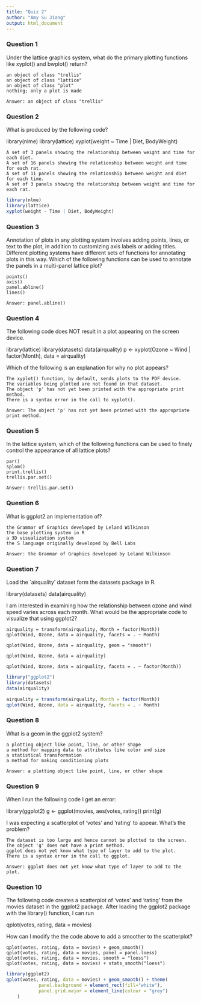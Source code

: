 ```yaml
---
title: "Quiz 2"
author: "Amy Su Jiang"
output: html_document
---
```


### Question 1

Under the lattice graphics system, what do the primary plotting functions like xyplot() and bwplot() return?

    an object of class "trellis"
    an object of class "lattice"
    an object of class "plot"
    nothing; only a plot is made
    
```
Answer: an object of class "trellis"
```

### Question 2

What is produced by the following code?

library(nlme)
library(lattice)
xyplot(weight ~ Time | Diet, BodyWeight)

    A set of 3 panels showing the relationship between weight and time for each diet.
    A set of 16 panels showing the relationship between weight and time for each rat.
    A set of 11 panels showing the relationship between weight and diet for each time.
    A set of 3 panels showing the relationship between weight and time for each rat.

```r
library(nlme)
library(lattice)
xyplot(weight ~ Time | Diet, BodyWeight)
```

### Question 3

Annotation of plots in any plotting system involves adding points, lines, or text to the plot, in addition to customizing axis labels or adding titles. Different plotting systems have different sets of functions for annotating plots in this way. Which of the following functions can be used to annotate the panels in a multi-panel lattice plot?

    points()
    axis()
    panel.abline()
    lines()

```
Answer: panel.abline()
```

### Question 4

The following code does NOT result in a plot appearing on the screen device.

library(lattice)
library(datasets)
data(airquality)
p <- xyplot(Ozone ~ Wind | factor(Month), data = airquality)

Which of the following is an explanation for why no plot appears?

    The xyplot() function, by default, sends plots to the PDF device.
    The variables being plotted are not found in that dataset.
    The object 'p' has not yet been printed with the appropriate print method.
    There is a syntax error in the call to xyplot().

```
Answer: The object 'p' has not yet been printed with the appropriate print method.
```

### Question 5

In the lattice system, which of the following functions can be used to finely control the appearance of all lattice plots?

    par()
    splom()
    print.trellis()
    trellis.par.set()

```
Answer: trellis.par.set()
```


### Question 6

What is ggplot2 an implementation of?

    the Grammar of Graphics developed by Leland Wilkinson
    the base plotting system in R
    a 3D visualization system
    the S language originally developed by Bell Labs

```
Answer: the Grammar of Graphics developed by Leland Wilkinson
```

### Question 7

Load the `airquality' dataset form the datasets package in R.

library(datasets)
data(airquality)

I am interested in examining how the relationship between ozone and wind speed varies across each month. What would be the appropriate code to visualize that using ggplot2?

    airquality = transform(airquality, Month = factor(Month))
    qplot(Wind, Ozone, data = airquality, facets = . ~ Month)
    
    qplot(Wind, Ozone, data = airquality, geom = "smooth")
    
    qplot(Wind, Ozone, data = airquality)
    
    qplot(Wind, Ozone, data = airquality, facets = . ~ factor(Month))

```r
library("ggplot2")
library(datasets)
data(airquality)

airquality = transform(airquality, Month = factor(Month))
qplot(Wind, Ozone, data = airquality, facets = . ~ Month)
```

### Question 8

What is a geom in the ggplot2 system?

    a plotting object like point, line, or other shape
    a method for mapping data to attributes like color and size
    a statistical transformation
    a method for making conditioning plots
    
```
Answer: a plotting object like point, line, or other shape
```

### Question 9

When I run the following code I get an error:

library(ggplot2)
g <- ggplot(movies, aes(votes, rating))
print(g)

I was expecting a scatterplot of 'votes' and 'rating' to appear. What's the problem?

    The dataset is too large and hence cannot be plotted to the screen.
    The object 'g' does not have a print method.
    ggplot does not yet know what type of layer to add to the plot.
    There is a syntax error in the call to ggplot.

```
Answer: ggplot does not yet know what type of layer to add to the plot.
```

### Question 10

The following code creates a scatterplot of 'votes' and 'rating' from the movies dataset in the ggplot2 package. After loading the ggplot2 package with the library() function, I can run

qplot(votes, rating, data = movies)

How can I modify the the code above to add a smoother to the scatterplot?

    qplot(votes, rating, data = movies) + geom_smooth()
    qplot(votes, rating, data = movies, panel = panel.loess)
    qplot(votes, rating, data = movies, smooth = "loess")
    qplot(votes, rating, data = movies) + stats_smooth("loess")

```r
library(ggplot2)
qplot(votes, rating, data = movies) + geom_smooth() + theme(
            panel.background = element_rect(fill="white"),
            panel.grid.major = element_line(colour = "grey")
    )   
```
